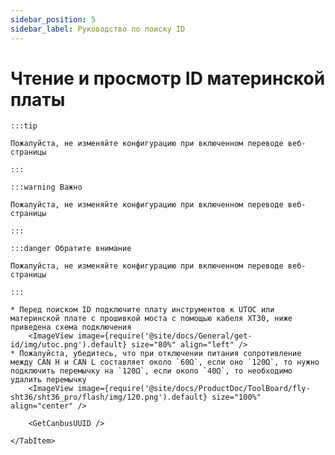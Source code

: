 ```yaml
---
sidebar_position: 5
sidebar_label: Руководство по поиску ID
---
```











# Чтение и просмотр ID материнской платы

    :::tip

    Пожалуйста, не изменяйте конфигурацию при включенном переводе веб-страницы

    :::

    :::warning Важно

    Пожалуйста, не изменяйте конфигурацию при включенном переводе веб-страницы

    :::

    :::danger Обратите внимание

    Пожалуйста, не изменяйте конфигурацию при включенном переводе веб-страницы

    :::

<Tabs>
    <TabItem value="can" label="Получение UUID CANBus">

    * Перед поиском ID подключите плату инструментов к UTOC или материнской плате с прошивкой моста с помощью кабеля XT30, ниже приведена схема подключения
        <ImageView image={require('@site/docs/General/get-id/img/utoc.png').default} size="80%" align="left" />    
    * Пожалуйста, убедитесь, что при отключении питания сопротивление между CAN H и CAN L составляет около `60Ω`, если оно `120Ω`, то нужно подключить перемычку на `120Ω`, если около `40Ω`, то необходимо удалить перемычку
        <ImageView image={require('@site/docs/ProductDoc/ToolBoard/fly-sht36/sht36_pro/flash/img/120.png').default} size="100%" align="center" />
   
        <GetCanbusUUID />

    </TabItem>
</Tabs>